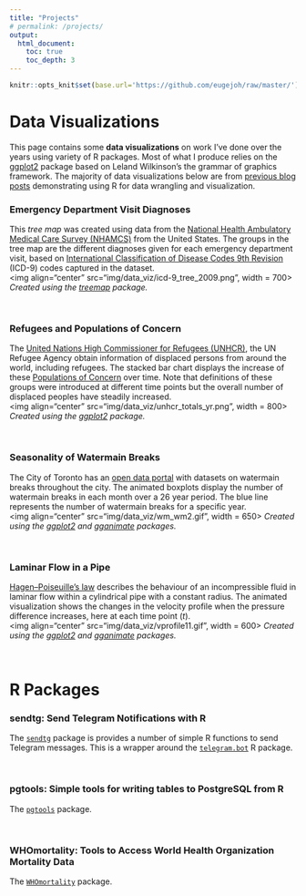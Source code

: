 ```yaml
---
title: "Projects"
# permalink: /projects/
output: 
  html_document:
    toc: true
    toc_depth: 3
---
```


```r
knitr::opts_knit$set(base.url='https://github.com/eugejoh/raw/master/')
```

# Data Visualizations

This page contains some **data visualizations** on work I've done over the years using variety of R packages. Most of what I produce relies on the [ggplot2](https://ggplot2.tidyverse.org/) package based on Leland Wilkinson's the grammar of graphics framework. The majority of data visualizations below are from [previous blog posts](https://opendatascience.com/user/eugene-joh/) demonstrating using R for data wrangling and visualization.  

### Emergency Department Visit Diagnoses
This *tree map* was created using data from the [National Health Ambulatory Medical Care Survey (NHAMCS)](https://www.cdc.gov/nchs/ahcd/index.htm) from the United States. The groups in the tree map are the different diagnoses given for each emergency department visit, based on [International Classification of Disease Codes 9th Revision](https://en.wikipedia.org/wiki/International_Statistical_Classification_of_Diseases_and_Related_Health_Problems) (ICD-9) codes captured in the dataset.  
<img align="center" src="img/data_viz/icd-9_tree_2009.png", width = 700>
*Created using the [treemap](https://cran.r-project.org/web/packages/treemap/index.html) package.*

<br>

### Refugees and Populations of Concern
The [United Nations High Commissioner for Refugees (UNHCR)](https://www.unhcr.org/data.html), the UN Refugee Agency obtain information of displaced persons from around the world, including refugees. The stacked bar chart displays the increase of these [Populations of Concern](https://www.unhcr.org/ph/persons-concern-unhcr) over time. Note that definitions of these groups were introduced at different time points but the overall number of displaced peoples have steadily increased.  
<img align="center" src="img/data_viz/unhcr_totals_yr.png", width = 800>
*Created using the [ggplot2](https://ggplot2.tidyverse.org/) package.*

<br>

### Seasonality of Watermain Breaks
The City of Toronto has an [open data portal](https://open.toronto.ca/) with datasets on watermain breaks throughout the city. The animated boxplots display the number of watermain breaks in each month over a 26 year period. The blue line represents the number of watermain breaks for a specific year.  
<img align="center" src="img/data_viz/wm_wm2.gif", width = 650>
*Created using the [ggplot2](https://ggplot2.tidyverse.org/) and [gganimate](https://gganimate.com/) packages.*

<br>

### Laminar Flow in a Pipe
[Hagen–Poiseuille's law](https://en.wikipedia.org/wiki/Hagen%E2%80%93Poiseuille_equation) describes the behaviour of an incompressible fluid in laminar flow within a cylindrical pipe with a constant radius. The animated visualization shows the changes in the velocity profile when the pressure difference increases, here at each time point (*t*).  
<img align="center" src="img/data_viz/vprofile11.gif", width = 600>
*Created using the [ggplot2](https://ggplot2.tidyverse.org/) and [gganimate](https://gganimate.com/) packages.*

<br>

# R Packages
### sendtg: Send Telegram Notifications with R
The [`sendtg`](https://github.com/eugejoh/sendtg) package is provides a number of simple R functions to send Telegram messages. This is a wrapper around the [`telegram.bot`](https://github.com/ebeneditos/telegram.bot) R package.

<br>

### pgtools: Simple tools for writing tables to PostgreSQL from R
The [`pgtools`](https://github.com/eugejoh/WHOmortality) package.

<br>

### WHOmortality: Tools to Access World Health Organization Mortality Data
The [`WHOmortality`](https://github.com/eugejoh/WHOmortality) package.

<br>


